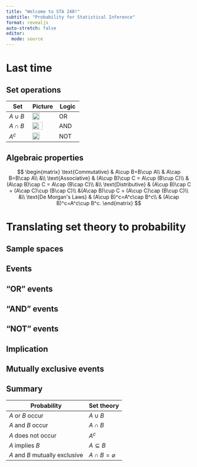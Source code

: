 ```yaml
---
title: "Welcome to STA 240!"
subtitle: "Probability for Statistical Inference"
format: revealjs
auto-stretch: false
editor: 
  mode: source
---
```


# Last time

## Set operations

| Set | Picture | Logic |
|---------------|-----------------|---------------|
| $A\cup B$             | ![](images/union.png){width="60%"} | OR |
| $A\cap B$             | ![](images/intersection.png){width="70%"} | AND |
| $A^c$                 | ![](images/complement.png){width="60%"} | NOT |

## Algebraic properties {.medium}

$$
\begin{matrix}
    \text{Commutative} & A\cup B=B\cup A\\
    & A\cap B=B\cap A\\
    &\\
    \text{Associative} & (A\cup B)\cup C = A\cup (B\cup C)\\
    & (A\cap B)\cap C = A\cap (B\cap C)\\
    &\\
    \text{Distributive} & (A\cup B)\cap C = (A\cap C)\cup (B\cap C)\\
    &(A\cap B)\cup C = (A\cup C)\cap (B\cup C)\\
    &\\
    \text{De Morgan's Laws} & (A\cup B)^c=A^c\cap B^c\\ 
    & (A\cap B)^c=A^c\cup B^c.
\end{matrix}
$$

# Translating set theory to probability

## Sample spaces

## Events

## "OR" events

## "AND" events

## "NOT" events

## Implication

## Mutually exclusive events


## Summary

| **Probability**                | **Set theory**        |
|--------------------------------|-----------------------|
| $A$ or $B$ occur               | $A\cup B$             |
| $A$ and $B$ occur              | $A\cap B$             |
| $A$ does not occur             | $A^c$                 |
| $A$ implies $B$                | $A\subseteq B$        |
| $A$ and $B$ mutually exclusive | $A\cap B=\varnothing$ |
